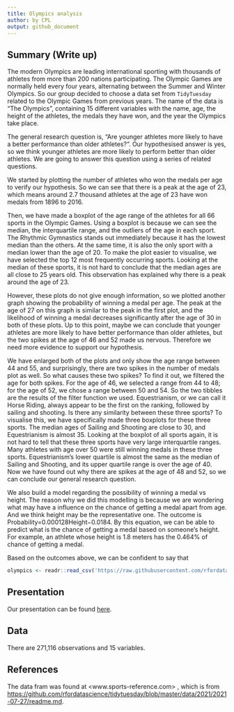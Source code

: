 ```yaml
---
title: Olympics analysis
author: by CPL
output: github_document
---
```


## Summary (Write up)

The modern Olympics are leading international sporting with thousands of athletes from more than 200 nations participating. The Olympic Games are normally held every four years, alternating between the Summer and Winter Olympics. So our group decided to choose a data set from `TidyTuesday` related to the Olympic Games from previous years. The name of the data is "The Olympics", containing 15 different variables with the name, age, the height of the athletes, the medals they have won, and the year the Olympics take place.

The general research question is, "Are younger athletes more likely to have a better performance than older athletes?". Our hypothesised answer is yes, so we think younger athletes are more likely to perform better than older athletes. We are going to answer this question using a series of related questions.

We started by plotting the number of athletes who won the medals per age to verify our hypothesis. So we can see that there is a peak at the age of 23, which means around 2.7 thousand athletes at the age of 23 have won medals from 1896 to 2016. 

Then, we have made a boxplot of the age range of the athletes for all 66 sports in the Olympic Games. Using a boxplot is because we can see the median, the interquartile range, and the outliers of the age in each sport. The Rhythmic Gymnastics stands out immediately because it has the lowest median than the others. At the same time, it is also the only sport with a median lower than the age of 20. To make the plot easier to visualise, we have selected the top 12 most frequently occurring sports. Looking at the median of these sports, it is not hard to conclude that the median ages are all close to 25 years old. This observation has explained why there is a peak around the age of 23.

However, these plots do not give enough information, so we plotted another graph showing the probability of winning a medal per age. The peak at the age of 27 on this graph is similar to the peak in the first plot, and the likelihood of winning a medal decreases significantly after the age of 30 in both of these plots. Up to this point, maybe we can conclude that younger athletes are more likely to have better performance than older athletes, but the two spikes at the age of 46 and 52 made us nervous. Therefore we need more evidence to support our hypothesis.

We have enlarged both of the plots and only show the age range between 44 and 55, and surprisingly, there are two spikes in the number of medals plot as well. So what causes these two spikes? To find it out, we filtered the age for both spikes. For the age of 46, we selected a range from 44 to 48; for the age of 52, we chose a range between 50 and 54. So the two tibbles are the results of the filter function we used. Equestrianism, or we can call it Horse Riding, always appear to be the first on the ranking, followed by sailing and shooting. Is there any similarity between these three sports? To visualise this, we have specifically made three boxplots for these three sports. The median ages of Sailing and Shooting are close to 30, and Equestrianism is almost 35. Looking at the boxplot of all sports again, it is not hard to tell that these three sports have very large interquartile ranges. Many athletes with age over 50 were still winning medals in these three sports. Equestrianism's lower quartile is almost the same as the median of Sailing and Shooting, and its upper quartile range is over the age of 40. Now we have found out why there are spikes at the age of 48 and 52, so we can conclude our general research question. 

We also build a model regarding the possibility of winning a medal vs height. The reason why we did this modelling is because we are wondering what may have a influence on the chance of getting a medal apart from age. And we think height may be the representative one. The outcome is Probability=0.000128Height−0.0184. By this equation, we can be able to predict what is the chance of getting a medal based on someone's height. For example, an athlete whose height is 1.8 meters has the 0.464% of chance of getting a medal.

Based on the outcomes above, we can be confident to say that 

```r

olympics <- readr::read_csv('https://raw.githubusercontent.com/rfordatascience/tidytuesday/master/data/2021/2021-07-27/olympics.csv')
```

## Presentation

Our presentation can be found [here](presentation/presentation.html).

## Data 

There are 271,116 observations and 15 variables.


## References

The data fram was found at <www.sports-reference.com> , which is from
<https://github.com/rfordatascience/tidytuesday/blob/master/data/2021/2021-07-27/readme.md>.


